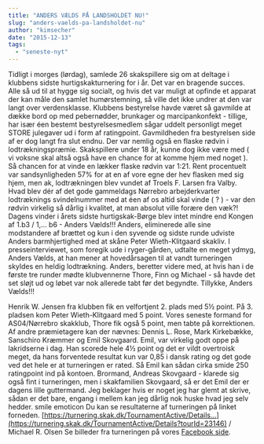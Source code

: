 ```yaml
---
title: "ANDERS VÆLDS PÅ LANDSHOLDET NU!"
slug: "anders-vaelds-pa-landsholdet-nu"
author: "kimsecher"
date: "2015-12-13"
tags: 
  - "seneste-nyt"
---
```


Tidligt i morges (lørdag), samlede 26 skakspillere sig om at deltage i klubbens sidste hurtigskakturnering for i år. Det var en bragende succes. Alle så ud til at hygge sig socialt, og hvis det var muligt at opfinde et apparat der kan måle den samlet humørstemning, så ville det ikke undrer at den var langt over verdensklasse. Klubbens bestyrelse havde været så gavmilde at dække bord op med pebernødder, brunkager og marcipankonfekt - tillige, har især éen bestemt bestyrelsesmedlem sågar uddelt personligt meget STORE julegaver ud i form af ratingpoint. Gavmildheden fra bestyrelsen side af er dog langt fra slut endnu. Der var nemlig også en flaske rødvin i lodtrækningspræmie. Skakspillere under 18 år, kunne dog ikke være med ( vi voksne skal altså også have en chance for at komme hjem med noget ). Så chancen for at vinde en lækker flaske rødvin var 1:21. Rent procentuelt var sandsynligheden 57% for at en af vore egne der hev flasken med sig hjem, men ak, lodtrækningen blev vundet af Troels F. Larsen fra Valby. Hvad blev dér af det gode gammeldags Nørrebro arbejderkvarter lodtræknings svindelnummer med at éen af os altid skal vinde ( ? ) - var den rødvin virkelig så dårlig i kvalitet, at man absolut ville forære den væk?! Dagens vinder i årets sidste hurtigskak-Børge blev intet mindre end Kongen af 1.b3 / 1,... b6 - Anders Vælds!!! Anders, eliminerede alle sine modstandere af brættet og kun i den syvende og sidste runde udviste Anders barmhjertighed med at skåne Peter Wieth-Klitgaard skakliv. I presseinterviewet, som foregik ude i ryger-gården, udtalte en meget ydmyg, Anders Vælds, at han mener at hovedårsagen til at vandt turneringen skyldes en heldig lodtrækning. Anders, beretter videre med, at hvis han i de første tre runder mødte klubvennerne Thore, Finn og Michael - så havde det set sløjt ud og løbet var nok allerede tabt før det begyndte. Tillykke, Anders Vælds!!!

Henrik W. Jensen fra klubben fik en velfortjent 2. plads med 5½ point. På 3. pladsen kom Peter Wieth-Klitgaard med 5 point. Vores seneste formand for AS04/Nørrebro skakklub, Thore fik også 5 point, men tabte på korrektionen. Af andre præmietagere kan der nævnes: Dennis L. Rose, Mark Kirkebække, Sanschiro Kræmmer og Emil Skovgaard. Emil, var virkelig godt oppe på lakridserne i dag. Han scorede hele 4½ point og det er vildt overtroisk meget, da hans forventede resultat kun var 0,85 i dansk rating og det gode ved det hele er at turneringen er rated. Så Emil kan sådan cirka smide 250 ratingpoint ind på kontoen. Brormand, Andreas Skovgaard - klarede sig også fint i turneringen, men i skakfamilien Skovgaard, så er det Emil der er dagens lille guttermand. Jeg beklager hvis er noget jeg har glemt at skrive, sådan er det bare, engang i mellem kan jeg dårlig nok huske hvad jeg selv hedder. smile emoticon Du kan se resultaterne af turneringen på linket forneden. [https://turnering.skak.dk/TournamentActive/Details…](https://turnering.skak.dk/TournamentActive/Details?tourId=23146) / Michael R. Olsen Se billeder fra turneringen på vores [Facebook side](https://www.facebook.com/NorrebroSkakklub/posts/1248528865173086).
